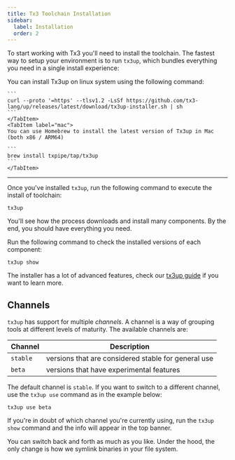 ```yaml
---
title: Tx3 Toolchain Installation
sidebar:
  label: Installation
  order: 2
---
```



To start working with Tx3 you'll need to install the toolchain. The fastest way to setup your environment is to run `tx3up`, which bundles everything you need in a single install experience:

<Tabs>
    <TabItem label="linux">
    You can install Tx3up on linux system using the following command:

    ```
    curl --proto '=https' --tlsv1.2 -LsSf https://github.com/tx3-lang/up/releases/latest/download/tx3up-installer.sh | sh
    ```
    </TabItem>
    <TabItem label="mac">
    You can use Homebrew to install the latest version of Tx3up in Mac (both x86 / ARM64)

    ```
    brew install txpipe/tap/tx3up
    ```
    </TabItem>
</Tabs>

---

Once you've installed `tx3up`, run the following command to execute the install of toolchain:

```
tx3up
```

You'll see how the process downloads and install many components. By the end, you should have everything you need.

Run the following command to check the installed versions of each component:

```
tx3up show
```

The installer has a lot of advanced features, check our [tx3up guide](/tools/tx3up) if you want to learn more.

## Channels

`tx3up` has support for multiple _channels_. A channel is a way of grouping tools at different levels of maturity. The available channels are:

| Channel | Description |
| ------- | ----------- |
| `stable`| versions that are considered stable for general use |
| `beta` | versions that have experimental features |

The default channel is `stable`. If you want to switch to a different channel, use the `tx3up use` command as in the example below:

```
tx3up use beta
```

If you're in doubt of which channel you're currently using, run the `tx3up show` command and the info will appear in the top banner.

You can switch back and forth as much as you like. Under the hood, the only change is how we symlink binaries in your file system.